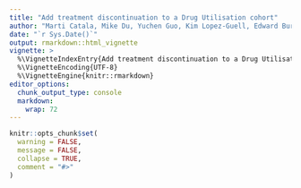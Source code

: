 ```yaml
---
title: "Add treatment discontinuation to a Drug Utilisation cohort"
author: "Marti Catala, Mike Du, Yuchen Guo, Kim Lopez-Guell, Edward Burn, Xintong Li"
date: "`r Sys.Date()`"
output: rmarkdown::html_vignette
vignette: >
  %\VignetteIndexEntry{Add treatment discontinuation to a Drug Utilisation cohort}
  %\VignetteEncoding{UTF-8}
  %\VignetteEngine{knitr::rmarkdown}
editor_options: 
  chunk_output_type: console
  markdown: 
    wrap: 72
---
```


```r
knitr::opts_chunk$set(
  warning = FALSE,
  message = FALSE,
  collapse = TRUE,
  comment = "#>"
)
```
